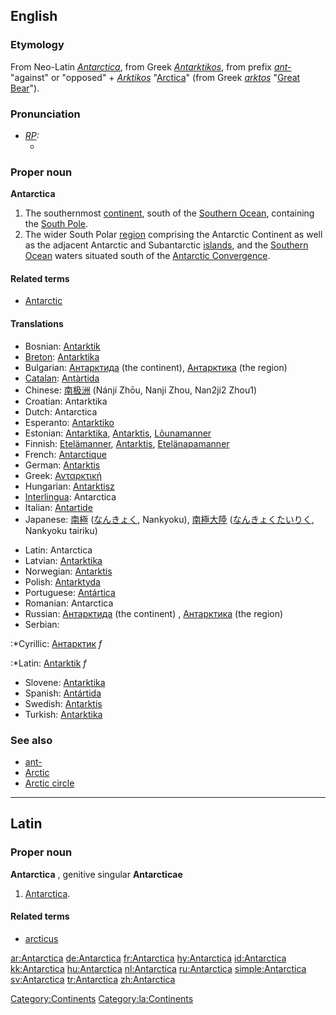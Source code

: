 ==English==

===Etymology===
From Neo-Latin ''[[#Latin|Antarctica]]'', from Greek ''[[Antarktikos]]'', from prefix ''[[ant-]]'' "against" or "opposed" + ''[[Arktikos]]'' "[[Arctica]]" (from Greek ''[[arktos]]'' "[[Great Bear]]").

===Pronunciation===
* ''[[RP]]:''
** {{IPA|/ænˈtɑːktɪkə/}}

===Proper noun===
{{wikipedia}}
'''Antarctica'''

# The southernmost [[continent]], south of the [[Southern Ocean]], containing the [[South Pole]].
# The wider South Polar [[region]] comprising the Antarctic Continent as well as the adjacent Antarctic and Subantarctic [[islands]], and the [[Southern Ocean]] waters situated south of the [[Antarctic Convergence]].

====Related terms====
*[[Antarctic]]

====Translations====
{{top}}
*Bosnian: [[Antarktik]] {{m}}
*[[Breton]]: [[Antarktika]]
*Bulgarian: [[Антарктида]] (the continent), [[Антарктика]] (the region)
*[[Catalan]]: [[Antàrtida]] {{f}}
*Chinese: [[南极洲]] (Nánjí Zhōu, Nanji Zhou, Nan2ji2 Zhou1)
*Croatian: Antarktika {{f}}
*Dutch: Antarctica {{n}}
*Esperanto: [[Antarktiko]]
*Estonian: [[Antarktika]], [[Antarktis]], [[Lõunamanner]]
*Finnish: [[Etelämanner]], [[Antarktis]], [[Etelänapamanner]]
*French: [[Antarctique]] {{m}}
*German: [[Antarktis]] {{f}}
*Greek: [[Ανταρκτική]] {{f}}
*Hungarian: [[Antarktisz]]
*[[Interlingua]]: Antarctica
*Italian: [[Antartide]]
*Japanese: [[南極]] ([[なんきょく]], Nankyoku), [[南極大陸]] ([[なんきょくたいりく]], Nankyoku tairiku)
{{mid}}
*Latin: Antarctica
*Latvian: [[Antarktika]] {{f}}
*Norwegian: [[Antarktis]]
*Polish: [[Antarktyda]]
*Portuguese: [[Antártica]]
*Romanian: Antarctica
*Russian: [[Антарктида]] (the continent) {{f}}, [[Антарктика]] (the region) {{f}}
*Serbian:
:*Cyrillic: [[Антарктик]] ''f''
:*Latin: [[Antarktik]] ''f''
*Slovene: [[Antarktika]]
*Spanish: [[Antártida]]
*Swedish: [[Antarktis]]
*Turkish: [[Antarktika]]
{{bottom}}

===See also===
*[[ant-]]
*[[Arctic]]
*[[Arctic circle]]

----

==Latin==

===Proper noun===
'''Antarctica''' {{f}}, genitive singular '''Antarcticae'''

# [[#English|Antarctica]].

====Related terms====
*[[arcticus]]

[[Category:Continents]]
[[Category:la:Continents]]

[[ar:Antarctica]]
[[de:Antarctica]]
[[fr:Antarctica]]
[[hy:Antarctica]]
[[id:Antarctica]]
[[kk:Antarctica]]
[[hu:Antarctica]]
[[nl:Antarctica]]
[[ru:Antarctica]]
[[simple:Antarctica]]
[[sv:Antarctica]]
[[tr:Antarctica]]
[[zh:Antarctica]]